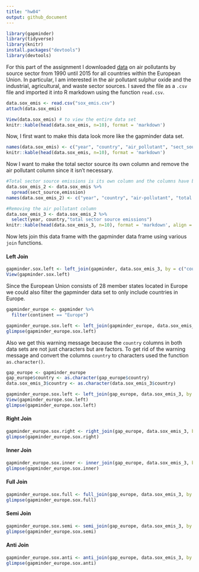 ```yaml
---
title: "hw04"
output: github_document
---
```



```r
library(gapminder)
library(tidyverse)
library(knitr)
install.packages("devtools")
library(devtools)
```

For this part of the assignment I downloaded [data](http://appsso.eurostat.ec.europa.eu/nui/submitViewTableAction.do) on air pollutants by source sector from 1990 until 2015 for all countries within the European Union. In particular, I am interested in the air pollutant sulphur oxide and the industrial, agricultural, and waste sector sources. I saved the file as a `.csv` file and imported it into R markdown using the function `read.csv`.

```r
data.sox_emis <- read.csv("sox_emis.csv")
attach(data.sox_emis)

View(data.sox_emis) # to view the entire data set
knitr::kable(head(data.sox_emis, n=10), format = 'markdown')
```

Now, I first want to make this data look more like the gapminder data set.
```r
names(data.sox_emis) <- c("year", "country", "air_pollutant", "sect_source", "emission") #rename the columns
knitr::kable(head(data.sox_emis, n=10), format = 'markdown')
```

Now I want to make the total sector source its own column and remove the air pollutant column since it isn't necessary.
```r
#Total sector source emissions is its own column and the columns have been renamed
data.sox_emis_2 <- data.sox_emis %>%
  spread(sect_source,emission)
names(data.sox_emis_2) <- c("year", "country", "air-pollutant", "total sector source emissions")
```

```r
#Removing the air pollutant column
data.sox_emis_3 <- data.sox_emis_2 %>%
  select(year, country,"total sector source emissions")
knitr::kable(head(data.sox_emis_3, n=10), format = 'markdown', align = 'c', caption = "Sulphur Oxide Air Pollutants in Tonnes for Total Sectors of Emissions")  
```

Now lets join this data frame with the gapminder data frame using various `join` functions.

#### Left Join
```r
gapminder.sox.left <- left_join(gapminder, data.sox_emis_3, by = c("country", "year"))
View(gapminder.sox.left)
```

Since the European Union consists of 28 member states located in Europe we could also filter the gapminder data set to only include countries in Europe.
```r
gapminder_europe <- gapminder %>%
  filter(continent == "Europe")

gapminder_europe.sox.left <- left_join(gapminder_europe, data.sox_emis_3, by = c("country", "year"))
glimpse(gapminder_europe.sox.left)
```
Also we get this warning message because the `country` columns in both data sets are not just characters but are factors. To get rid of the warning message and convert the columns `country` to characters used the function `as.character()`.

```r
gap_europe <- gapminder_europe
gap_europe$country <- as.character(gap_europe$country)
data.sox_emis_3$country <- as.character(data.sox_emis_3$country)

gapminder_europe.sox.left <- left_join(gap_europe, data.sox_emis_3, by = c("country", "year"))
View(gapminder_europe.sox.left)
glimpse(gapminder_europe.sox.left)
```

#### Right Join
```r
gapminder_europe.sox.right <- right_join(gap_europe, data.sox_emis_3, by = c("country", "year"))
glimpse(gapminder_europe.sox.right)
```

#### Inner Join
```r
gapminder_europe.sox.inner <- inner_join(gap_europe, data.sox_emis_3, by = c("country", "year"))
glimpse(gapminder_europe.sox.inner)
```

#### Full Join
```r
gapminder_europe.sox.full <- full_join(gap_europe, data.sox_emis_3, by = c("country", "year"))
glimpse(gapminder_europe.sox.full)
```

#### Semi Join
```r
gapminder_europe.sox.semi <- semi_join(gap_europe, data.sox_emis_3, by = c("country", "year"))
glimpse(gapminder_europe.sox.semi)
```

#### Anti Join
```r
gapminder_europe.sox.anti <- anti_join(gap_europe, data.sox_emis_3, by = c("country", "year"))
glimpse(gapminder_europe.sox.anti)
```

